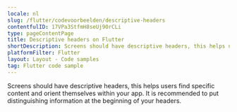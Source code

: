 ```yaml
---
locale: nl
slug: /flutter/codevoorbeelden/descriptive-headers
contentfulID: 17VPa3StfmH8seUj9OrCLi
type: pageContentPage
title: Descriptive headers on Flutter
shortDescription: Screens should have descriptive headers, this helps users find specific content and orient themselves within your app.
platformFilter: Flutter
layout: Layout - Code samples
tag: Flutter code sample
---
```


Screens should have descriptive headers, this helps users find specific content and orient themselves within your app. It is recommended to put distinguishing information at the beginning of your headers.

<CodeSample id="screen-headers" locale="nl" platform="flutter"/>